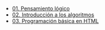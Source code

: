 - [01. Pensamiento lógico](../2023-06-13-01-pensamiento-logico)
- [02. Introducción a los algoritmos](../2023-06-13-02-introduccion-a-los-algoritmos)
- [03. Programación básica en HTML](../2023-06-13-03-programacion-basica-en-html)